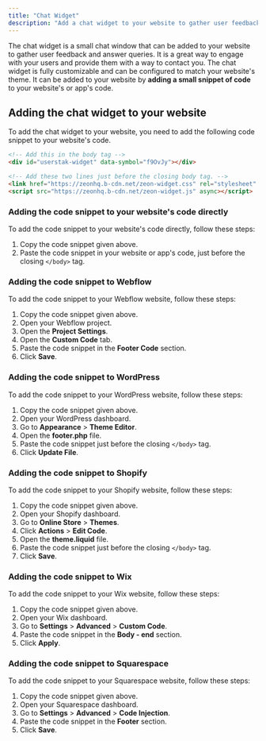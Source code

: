 ```yaml
---
title: "Chat Widget"
description: "Add a chat widget to your website to gather user feedback and answer queries"
---
```


The chat widget is a small chat window that can be added to your website to gather user feedback and answer queries. It is a great way to engage with your users and provide them with a way to contact you. The chat widget is fully customizable and can be configured to match your website's theme. It can be added to your website by **adding a small snippet of code** to your website's or app's code.

## Adding the chat widget to your website

To add the chat widget to your website, you need to add the following code snippet to your website's code.

```html
<!-- Add this in the body tag -->
<div id="userstak-widget" data-symbol="f9OvJy"></div>

<!-- Add these two lines just before the closing body tag. -->
<link href="https://zeonhq.b-cdn.net/zeon-widget.css" rel="stylesheet" />
<script src="https://zeonhq.b-cdn.net/zeon-widget.js" async></script>
```

### Adding the code snippet to your website's code directly

To add the code snippet to your website's code directly, follow these steps:

1. Copy the code snippet given above.
2. Paste the code snippet in your website or app's code, just before the closing `</body>` tag.

### Adding the code snippet to Webflow

To add the code snippet to your Webflow website, follow these steps:

1. Copy the code snippet given above.
2. Open your Webflow project.
3. Open the **Project Settings**.
4. Open the **Custom Code** tab.
5. Paste the code snippet in the **Footer Code** section.
6. Click **Save**.

### Adding the code snippet to WordPress

To add the code snippet to your WordPress website, follow these steps:

1. Copy the code snippet given above.
2. Open your WordPress dashboard.
3. Go to **Appearance** > **Theme Editor**.
4. Open the **footer.php** file.
5. Paste the code snippet just before the closing `</body>` tag.
6. Click **Update File**.

### Adding the code snippet to Shopify

To add the code snippet to your Shopify website, follow these steps:

1. Copy the code snippet given above.
2. Open your Shopify dashboard.
3. Go to **Online Store** > **Themes**.
4. Click **Actions** > **Edit Code**.
5. Open the **theme.liquid** file.
6. Paste the code snippet just before the closing `</body>` tag.
7. Click **Save**.

### Adding the code snippet to Wix

To add the code snippet to your Wix website, follow these steps:

1. Copy the code snippet given above.
2. Open your Wix dashboard.
3. Go to **Settings** > **Advanced** > **Custom Code**.
4. Paste the code snippet in the **Body - end** section.
5. Click **Apply**.

### Adding the code snippet to Squarespace

To add the code snippet to your Squarespace website, follow these steps:

1. Copy the code snippet given above.
2. Open your Squarespace dashboard.
3. Go to **Settings** > **Advanced** > **Code Injection**.
4. Paste the code snippet in the **Footer** section.
5. Click **Save**.


